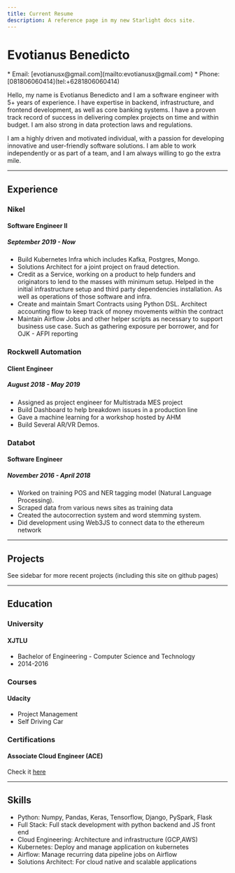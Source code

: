 ```yaml
---
title: Current Resume
description: A reference page in my new Starlight docs site.
---
```


# Evotianus Benedicto


<Card title="Contact">
  * Email: [evotianusx@gmail.com](mailto:evotianusx@gmail.com) 
  * Phone: [081806060414](tel:+6281806060414)
</Card>

Hello, my name is Evotianus Benedicto and I am a software engineer with 5+ years of experience. I have expertise in backend, infrastructure, and frontend development, as well as core banking systems. I have a proven track record of success in delivering complex projects on time and within budget. I am also strong in data protection laws and regulations.

I am a highly driven and motivated individual, with a passion for developing innovative and user-friendly software solutions. I am able to work independently or as part of a team, and I am always willing to go the extra mile.

---

## Experience

### Nikel

#### Software Engineer II

##### September 2019 - Now

- Build Kubernetes Infra which includes Kafka, Postgres, Mongo.
- Solutions Architect for a joint project on fraud detection. 
- Credit as a Service, working on a product to help funders and originators to lend to the masses with minimum setup. Helped in the initial infrastructure setup and third party dependencies installation. As well as operations of those software and infra.
- Create and maintain Smart Contracts using Python DSL. Architect accounting flow to keep track of money movements within the contract
- Maintain Airflow Jobs and other helper scripts as necessary to support business use case. Such as gathering exposure per borrower, and for OJK - AFPI reporting


### Rockwell Automation

#### Client Engineer

##### August 2018 - May 2019

- Assigned as project engineer for Multistrada MES project
- Build Dashboard to help breakdown issues in a production line
- Gave a machine learning for a workshop hosted by AHM
- Build Several AR/VR Demos.

### Databot

#### Software Engineer

##### November 2016 - April 2018

- Worked on training POS and NER tagging model (Natural Language Processing).
- Scraped data from various news sites as training data
- Created the autocorrection system and word stemming system.
- Did development using Web3JS to connect data to the ethereum network

---

## Projects

See sidebar for more recent projects (including this site on github pages)

---

## Education

### University

#### XJTLU

- Bachelor of Engineering - Computer Science and Technology
- 2014-2016

### Courses

#### Udacity

- Project Management
- Self Driving Car

### Certifications

#### Associate Cloud Engineer (ACE)

Check it [here](https://www.credential.net/12e26e32-a9d7-496c-b097-59bd08f9d119?key=ca83e9caf44e71eab59220d64c06f715a17d8388ae309e5eb353cda5afdf55db)

---

## Skills

- Python: Numpy, Pandas, Keras, Tensorflow, Django, PySpark, Flask
- Full Stack: Full stack development with python backend and JS front end
- Cloud Engineering: Architecture and infrastructure (GCP,AWS)
- Kubernetes: Deploy and manage application on kubernetes
- Airflow: Manage recurring data pipeline jobs on Airflow
- Solutions Architect: For cloud native and scalable applications
